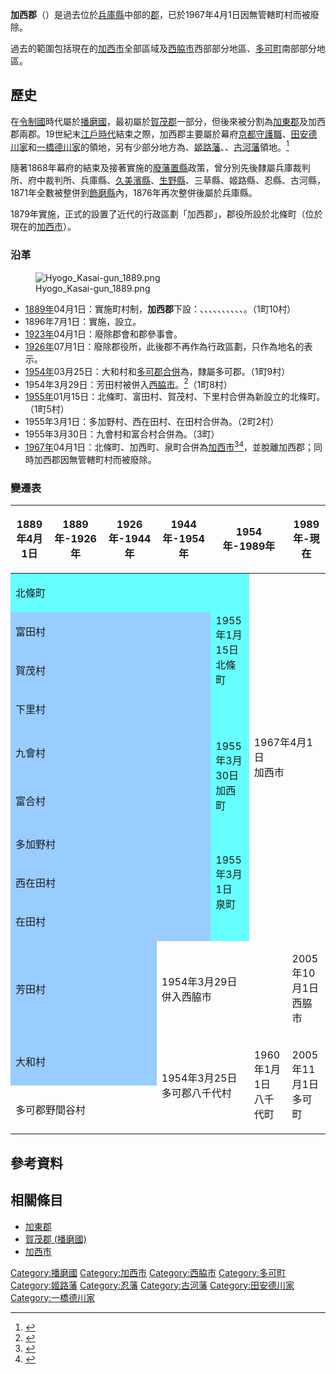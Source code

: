 {{日本郡 (廢除)
| 郡 = 加西郡
| 日文原名 = 加西郡
| 平假名 = かさいぐん
| 羅馬字拼音 = Kasai-gun
| 地圖 = 
| 廢除時間 = 1967年4月1日
| 廢除理由 = 無管轄町村
| 廢除時處置 = '''加西郡''' → [[加西市|加西市]]
| 現在郡 = 加西市
| 都道府縣 = 兵庫縣
| 編號 = 
| 町 = 
| 村 = 3
| 經度 = 
| 緯度 = 
| 註記 = 
|}}
'''加西郡'''（{{jpn|j=加西郡|hg=かさいぐん|rm=Kasai gun|f=y}}）是過去位於[[兵庫縣|兵庫縣]]中部的[[郡|郡]]，已於1967年4月1日因無管轄町村而被廢除。

過去的範圍包括現在的[[加西市|加西市]]全部區域及[[西脇市|西脇市]]西部部分地區、[[多可町|多可町]]南部部分地區。

== 歷史 ==
在[[令制國|令制國]]時代屬於[[播磨國|播磨國]]，最初屬於[[賀茂郡_(播磨國)|賀茂郡]]一部分，但後來被分割為[[加東郡|加東郡]]及加西郡兩郡。19世紀末[[江戶時代|江戶時代]]結束之際，加西郡主要屬於幕府[[京都守護職|京都守護職]]、[[田安德川家|田安德川家]]和[[一橋德川家|一橋德川家]]的領地，另有少部分地方為{{tsl|ja|三草藩}}、[[姬路藩|姬路藩]]、{{tsl|ja|忍藩}}、[[古河藩|古河藩]]領地。<ref>{{Cite web| url=http://www.rekihaku.ac.jp/up-cgi/login.pl?p=param/kyud/db_param| title=舊高舊領取調帳資料庫檢索| publisher=[[國立歷史民俗博物館|國立歷史民俗博物館]]| language=ja| accessdate=2020-10-02| archive-date=2020-08-25| archive-url=https://web.archive.org/web/20200825042351/http://www.rekihaku.ac.jp/up-cgi/login.pl?p=param%2Fkyud%2Fdb_param| dead-url=yes}}</ref>

隨著1868年幕府的結束及接著實施的[[廢藩置縣|廢藩置縣]]政策，曾分別先後隸屬兵庫裁判所、府中裁判所、兵庫縣、[[久美濱縣|久美濱縣]]、[[生野縣|生野縣]]、三草縣、姬路縣、忍縣、古河縣，1871年全數被整併到[[飾磨縣|飾磨縣]]內，1876年再次整併後屬於兵庫縣。

1879年實施{{tsl|ja|郡区町村編制法|郡區町村編制法}}，正式的設置了近代的行政區劃「加西郡」，郡役所設於北條町（位於現在的[[加西市|加西市]]）。

=== 沿革 ===
[[File:Hyogo_Kasai-gun_1889.png|right]]

* [[1889年|1889年]]04月1日：實施町村制，'''加西郡'''下設：{{tsl|ja|北条町 (兵庫県)|北條町 (兵庫縣)|北條町}}、{{tsl|ja|富田村 (兵庫県)|富田村 (兵庫縣)|富田村}}、{{tsl|ja|賀茂村 (兵庫県)|賀茂村 (兵庫縣)|賀茂村}}、{{tsl|ja|下里村}}、{{tsl|ja|九会村|九會村}}、{{tsl|ja|富合村}}、{{tsl|ja|多加野村}}、{{tsl|ja|芳田村 (兵庫県)|芳田村 (兵庫縣)|芳田村}}、{{tsl|ja|大和村 (兵庫県)|大和村 (兵庫縣)|大和村}}、{{tsl|ja|西在田村}}、{{tsl|ja|在田村}}。（1町10村）
* 1896年7月1日：實施{{tsl|ja|郡制}}，設立{{tsl|ja|郡参事会|郡參事會}}。
* [[1923年|1923年]]04月1日：廢除郡會和郡參事會。
* [[1926年|1926年]]07月1日：廢除郡役所，此後郡不再作為行政區劃，只作為地名的表示。
* [[1954年|1954年]]03月25日：大和村和[[多可郡|多可郡]]{{tsl|ja|野間谷村}}[[市町村合併|合併]]為{{tsl|ja|八千代町 (兵庫県)|八千代町 (兵庫縣)|八千代村}}，隸屬多可郡。（1町9村）
* 1954年3月29日：芳田村被併入[[西脇市|西脇市]]。<ref>{{Cite web| url=http://www.city.nishiwaki.lg.jp/shiseijyoho/shinogaikyo/gaiyou/1357637527117.html| title=西脇市的概要| publisher=西脇市政府| date=2015-03-09| accessdate=2016-12-29| language=ja| archive-url=https://web.archive.org/web/20161230085452/http://www.city.nishiwaki.lg.jp/shiseijyoho/shinogaikyo/gaiyou/1357637527117.html| archive-date=2016-12-30| dead-url=yes}}</ref>（1町8村）
* [[1955年|1955年]]01月15日：北條町、富田村、賀茂村、下里村合併為新設立的北條町。（1町5村）
* 1955年3月1日：多加野村、西在田村、在田村合併為{{tsl|ja|泉町 (兵庫県)|泉町 (兵庫縣)|泉町}}。（2町2村）
* 1955年3月30日：九會村和富合村合併為{{tsl|ja|加西町}}。（3町）
* [[1967年|1967年]]04月1日：北條町、加西町、泉町合併為[[加西市|加西市]]<ref>{{Cite web| url=http://www.city.kasai.hyogo.jp/04sise/02gaiy/01shou.htm| title=市的介紹| publisher=加西市政府| accessdate=2017-01-04| language=ja| archive-date=2012-03-31| archive-url=https://web.archive.org/web/20120331234734/http://www.city.kasai.hyogo.jp/04sise/02gaiy/01shou.htm| dead-url=no}}</ref><ref>{{Cite web| url=http://www.city.kasai.hyogo.jp/04sise/02gaiy/04reki.htm| title=市的歷史| publisher=加西市政府| accessdate=2017-01-04| language=ja| archive-date=2017-01-04| archive-url=https://web.archive.org/web/20170104181134/http://www.city.kasai.hyogo.jp/04sise/02gaiy/04reki.htm| dead-url=no}}</ref>，並脫離加西郡；同時加西郡因無管轄町村而被廢除。

=== 變遷表 ===
{| class="wikitable" style="font-size:x-small"
! 1889年4月1日
! 1889年-1926年
! 1926年-1944年
! 1944年-1954年
! colspan=2 | 1954年-1989年
! 1989年-現在
! 現在
|-
| colspan=4 style="background-color:#6ff;" | 北條町
| rowspan=4 style="background-color:#6ff;" | 1955年1月15日<Br />北條町
| rowspan=9 colspan=3 | 1967年4月1日<br />加西市
|-
| colspan=4 style="background-color:#9cf;" | 富田村
|-
| colspan=4 style="background-color:#9cf;" | 賀茂村
|-
| colspan=4 style="background-color:#9cf;" | 下里村
|-
| colspan=4 style="background-color:#9cf;" | 九會村
| rowspan=2 style="background-color:#6ff;" | 1955年3月30日<br />加西町
|-
| colspan=4 style="background-color:#9cf;" | 富合村
|-
| colspan=4 style="background-color:#9cf;" | 多加野村
| rowspan=3 style="background-color:#6ff;" | 1955年3月1日<br />泉町
|-
| colspan=4 style="background-color:#9cf;" | 西在田村
|-
| colspan=4 style="background-color:#9cf;" | 在田村
|-
| colspan=3 style="background-color:#9cf;" | 芳田村
| colspan=3 | 1954年3月29日<br />併入西脇市
| colspan=2 | 2005年10月1日<br />西脇市
|-
| colspan=3 style="background-color:#9cf;" | 大和村
| rowspan=2 colspan=2 | 1954年3月25日<br />多可郡八千代村
| rowspan=2 | 1960年1月1日<br />八千代町
| rowspan=2 colspan=2 | 2005年11月1日<br />多可町
|-
| colspan=3 | 多可郡野間谷村
|}

== 參考資料 ==
{{reflist}}

== 相關條目 ==
* [[加東郡|加東郡]]
* [[賀茂郡_(播磨國)|賀茂郡 (播磨國)]]
* [[加西市|加西市]]

{{播磨國的郡}}

[[Category:播磨國|Category:播磨國]]
[[Category:加西市|Category:加西市]]
[[Category:西脇市|Category:西脇市]]
[[Category:多可町|Category:多可町]]
[[Category:姬路藩|Category:姬路藩]]
[[Category:忍藩|Category:忍藩]]
[[Category:古河藩|Category:古河藩]]
[[Category:田安德川家|Category:田安德川家]]
[[Category:一橋德川家|Category:一橋德川家]]